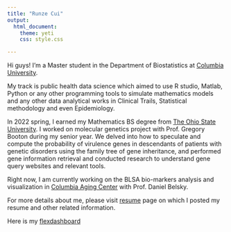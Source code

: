 ```yaml
---
title: "Runze Cui"
output: 
  html_document:
    theme: yeti
    css: style.css

---
```


Hi guys! I'm a Master student in the Department of Biostatistics at [Columbia University](https://www.publichealth.columbia.edu/academics/departments/biostatistics).

My track is public health data science which aimed to use R studio, Matlab, Python or any other programming tools to simulate mathematics models and any other data analytical works in Clinical Trails, Statistical methodology and even Epidemiology.  

In 2022 spring, I earned my Mathematics BS degree from [The Ohio State University](https://math.osu.edu/). I worked on molecular genetics project with Prof. Gregory Booton during my senior year. We delved into how to speculate and compute the probability of virulence genes in descendants of patients with genetic disorders using the family tree of gene inheritance, and	performed gene information retrieval and conducted research to understand gene query websites and relevant tools.

Right now, I am currently working on the BLSA bio-markers analysis and visualization in [Columbia Aging Center](https://aging.columbia.edu/) with Prof. Daniel Belsky. 

For more details about me, please visit [resume](resume.html) page on which I posted my resume and other related information. 

Here is my [flexdashboard](flexdashboard.html)
